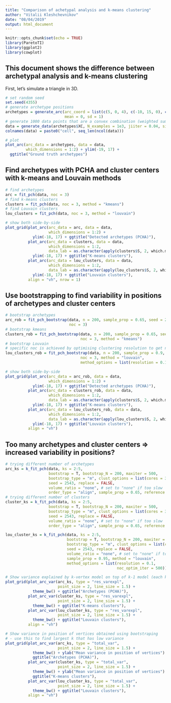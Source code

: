 ```yaml
---
title: "Comparison of achetypal analysis and k-means clustering"
author: "Vitalii Kleshchevnikov"
date: "08/04/2019"
output: html_document
---
```


```r
knitr::opts_chunk$set(echo = TRUE)
library(ParetoTI)
library(ggplot2)
library(cowplot)
```

## This document shows the difference between archetypal analysis and k-means clustering

First, let's simulate a triangle in 3D.

```r
# set random seed
set.seed(4355)
# generate archetype positions
archetypes = generate_arc(arc_coord = list(c(5, 0, 4), c(-10, 15, 0), c(-30, -20, -5)),
                          mean = 0, sd = 1)
# generate 1000 data points that are a convex combination (weighted sum) of archetypes
data = generate_data(archetypes$XC, N_examples = 1e3, jiiter = 0.04, size = 0.99)
colnames(data) = paste0("cell", seq_len(ncol(data)))

# plot
plot_arc(arc_data = archetypes, data = data,
         which_dimensions = 1:2) + ylim(-19, 17) +
  ggtitle("Ground truth archetypes")
```

## Find archetypes with PCHA and cluster centers with k-means and Louvain methods

```r
# find archetypes
arc = fit_pch(data, noc = 3)
# find k-means clusters
clusters = fit_pch(data, noc = 3, method = "kmeans")
# find Louvain clusters
lou_clusters = fit_pch(data, noc = 3, method = "louvain") 

# show both side-by-side
plot_grid(plot_arc(arc_data = arc, data = data,
                   which_dimensions = 1:2) +
            ylim(-18, 17) + ggtitle("Detected archetypes (PCHA)"),
          plot_arc(arc_data = clusters, data = data,
                   which_dimensions = 1:2,
                   data_lab = as.character(apply(clusters$S, 2, which.max))) +
            ylim(-18, 17) + ggtitle("K-means clusters"),
          plot_arc(arc_data = lou_clusters, data = data,
                   which_dimensions = 1:2,
                   data_lab = as.character(apply(lou_clusters$S, 2, which.max))) +
            ylim(-18, 17) + ggtitle("Louvain clusters"),
          align = "vh", nrow = 1)
```

## Use bootstrapping to find variability in positions of archetypes and cluster centers

```r
# bootstrap archetypes
arc_rob = fit_pch_bootstrap(data, n = 200, sample_prop = 0.65, seed = 2543,
                            noc = 3)
# bootstrap kmeans
clusters_rob = fit_pch_bootstrap(data, n = 200, sample_prop = 0.65, seed = 2543,
                                 noc = 3, method = "kmeans")
# bootstrap Louvain 
# specific noc is achieved by optimising clustering resolution to get noc clusters
lou_clusters_rob = fit_pch_bootstrap(data, n = 200, sample_prop = 0.9, seed = 2543,
                                 noc = 3, method = "louvain",
                                 method_options = list(resolution = 0.1))

# show both side-by-side
plot_grid(plot_arc(arc_data = arc_rob, data = data,
                   which_dimensions = 1:2) +
            ylim(-18, 17) + ggtitle("Detected archetypes (PCHA)"),
          plot_arc(arc_data = clusters_rob, data = data,
                   which_dimensions = 1:2,
                   data_lab = as.character(apply(clusters$S, 2, which.max))) +
            ylim(-18, 17) + ggtitle("K-means clusters"),
          plot_arc(arc_data = lou_clusters_rob, data = data,
                   which_dimensions = 1:2,
                   data_lab = as.character(apply(lou_clusters$S, 2, which.max))) +
            ylim(-18, 17) + ggtitle("Louvain clusters"),
          align = "vh")
```

## Too many archetypes and cluster centers => increased variability in positions?

```r
# trying different number of archetypes
arc_ks = k_fit_pch(data, ks = 2:5,
                   bootstrap = T, bootstrap_N = 200, maxiter = 500,
                   bootstrap_type = "m", clust_options = list(cores = 3),
                   seed = 2543, replace = FALSE,
                   volume_ratio = "none", # set to "none" if too slow
                   order_type = "align", sample_prop = 0.65, reference = T)
# trying different number of clusters
cluster_ks = k_fit_pch(data, ks = 2:5,
                   bootstrap = T, bootstrap_N = 200, maxiter = 500,
                   bootstrap_type = "m", clust_options = list(cores = 3),
                   seed = 2543, replace = FALSE,
                   volume_ratio = "none", # set to "none" if too slow
                   order_type = "align", sample_prop = 0.65, reference = T, method = "kmeans")

lou_cluster_ks = k_fit_pch(data, ks = 2:5,
                           bootstrap = T, bootstrap_N = 200, maxiter = 500,
                           bootstrap_type = "m", clust_options = list(cores = 3),
                           seed = 2543, replace = FALSE,
                           volume_ratio = "none", # set to "none" if too slow
                           sample_prop = 0.95, method = "louvain",
                           method_options = list(resolution = 0.1,
                                                 noc_optim_iter = 500)) # try resolutions for more iterations

# Show variance explained by k-vertex model on top of k-1 model (each k separately)
plot_grid(plot_arc_var(arc_ks, type = "res_varexpl",
                       point_size = 2, line_size = 1.5) +
            theme_bw() + ggtitle("Archetypes (PCHA)"),
          plot_arc_var(cluster_ks, type = "res_varexpl",
                       point_size = 2, line_size = 1.5) +
            theme_bw() + ggtitle("K-means clusters"),
          plot_arc_var(lou_cluster_ks, type = "res_varexpl",
                       point_size = 2, line_size = 1.5) +
            theme_bw() + ggtitle("Louvain clusters"),
          align = "vh")

# Show variance in position of vertices obtained using bootstraping
# - use this to find largest k that has low variance
plot_grid(plot_arc_var(arc_ks, type = "total_var",
                       point_size = 2, line_size = 1.5) +
            theme_bw() + ylab("Mean variance in position of vertices") +
            ggtitle("Archetypes (PCHA)"),
          plot_arc_var(cluster_ks, type = "total_var",
                       point_size = 2, line_size = 1.5) +
            theme_bw() + ylab("Mean variance in position of vertices") +
            ggtitle("K-means clusters"),
          plot_arc_var(lou_cluster_ks, type = "total_var",
                       point_size = 2, line_size = 1.5) +
            theme_bw() + ggtitle("Louvain clusters"),
          align = "vh")
```


